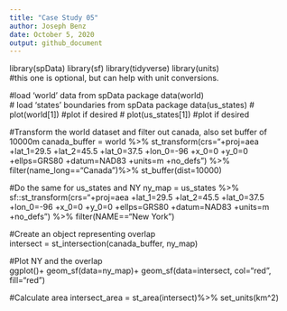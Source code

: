 ```yaml
---
title: "Case Study 05"
author: Joseph Benz
date: October 5, 2020
output: github_document
---
```

 
library(spData)
library(sf)
library(tidyverse)
library(units)  
#this one is optional, but can help with unit conversions.

#load 'world' data from spData package
data(world)  
# load 'states' boundaries from spData package
data(us_states)
# plot(world[1])  #plot if desired
# plot(us_states[1]) #plot if desired

#Transform the world dataset and filter out canada, also set buffer of 10000m
canada_buffer = world %>%
  st_transform(crs="+proj=aea +lat_1=29.5 +lat_2=45.5 +lat_0=37.5 +lon_0=-96 +x_0=0 +y_0=0        +ellps=GRS80 +datum=NAD83 +units=m +no_defs") %>%
  filter(name_long=="Canada")%>%
  st_buffer(dist=10000)
  
#Do the same for us_states and NY
ny_map = us_states %>%
  sf::st_transform(crs="+proj=aea +lat_1=29.5 +lat_2=45.5 +lat_0=37.5 +lon_0=-96 +x_0=0 +y_0=0        +ellps=GRS80 +datum=NAD83 +units=m +no_defs") %>%
  filter(NAME=="New York")

#Create an object representing overlap  
intersect = st_intersection(canada_buffer, ny_map)
  
#Plot NY and the overlap  
ggplot()+ 
  geom_sf(data=ny_map)+
  geom_sf(data=intersect, col="red", fill="red")

#Calculate area
intersect_area = st_area(intersect)%>%
  set_units(km^2)
  

  
  